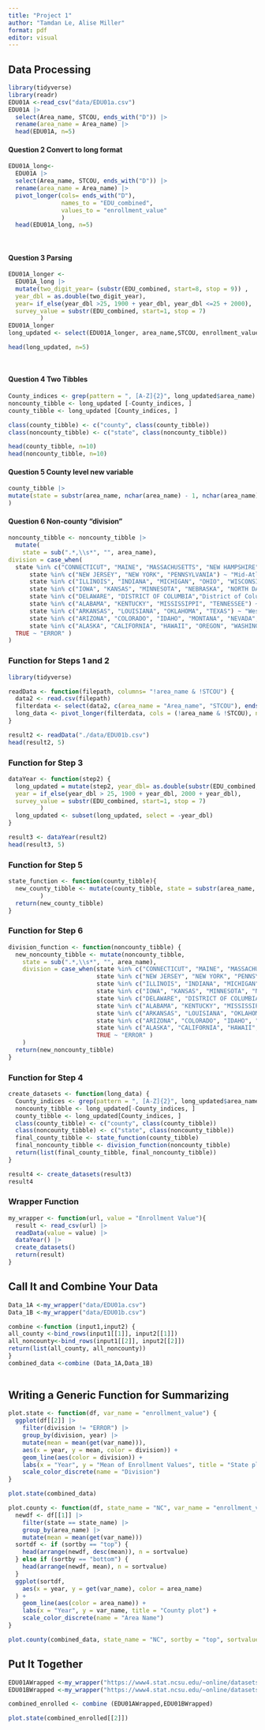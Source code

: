 ```yaml
---
title: "Project 1"
author: "Tamdan Le, Alise Miller"
format: pdf
editor: visual
---
```


## Data Processing

```r
library(tidyverse)
library(readr)
EDU01A <-read_csv("data/EDU01a.csv")
EDU01A |>
  select(Area_name, STCOU, ends_with("D")) |>
  rename(area_name = Area_name) |>
  head(EDU01A, n=5)
```

#### Question 2 Convert to long format

```r
EDU01A_long<-
  EDU01A |>
  select(Area_name, STCOU, ends_with("D")) |>
  rename(area_name = Area_name) |>
  pivot_longer(cols= ends_with("D"),
               names_to = "EDU_combined",
               values_to = "enrollment_value"
               ) 
  head(EDU01A_long, n=5)
  
  
```

#### Question 3 Parsing

```r
EDU01A_longer <-
  EDU01A_long |>
  mutate(two_digit_year= (substr(EDU_combined, start=8, stop = 9)) ,
  year_dbl = as.double(two_digit_year), 
  year= if_else(year_dbl >25, 1900 + year_dbl, year_dbl <=25 + 2000),
  survey_value = substr(EDU_combined, start=1, stop = 7)
         )
EDU01A_longer
long_updated <- select(EDU01A_longer, area_name,STCOU, enrollment_value,year, survey_value)

head(long_updated, n=5)

  
```

#### Question 4 Two Tibbles

```r
County_indices <- grep(pattern = ", [A-Z]{2}", long_updated$area_name)
noncounty_tibble <- long_updated [-County_indices, ]
county_tibble <- long_updated [County_indices, ]

class(county_tibble) <- c("county", class(county_tibble))
class(noncounty_tibble) <- c("state", class(noncounty_tibble))

head(county_tibble, n=10)
head(noncounty_tibble, n=10)
```

#### Question 5 County level new variable

```r
county_tibble |>
mutate(state = substr(area_name, nchar(area_name) - 1, nchar(area_name))
)
```

#### Question 6 Non-county "division"

```r
noncounty_tibble <- noncounty_tibble |>
  mutate(
    state = sub(".*,\\s*", "", area_name),
division = case_when( 
  state %in% c("CONNECTICUT", "MAINE", "MASSACHUSETTS", "NEW HAMPSHIRE", "RHODE ISLAND", "VERMONT") ~ "New England",
      state %in% c("NEW JERSEY", "NEW YORK", "PENNSYLVANIA") ~ "Mid-Atlantic",
      state %in% c("ILLINOIS", "INDIANA", "MICHIGAN", "OHIO", "WISCONSIN") ~ "East North Central",
      state %in% c("IOWA", "KANSAS", "MINNESOTA", "NEBRASKA", "NORTH DAKOTA", "SOUTH DAKOTA") ~ "West North Central",
      state %in% c("DELAWARE", "DISTRICT OF COLUMBIA","District of Columbia", "FLORIDA", "GEORGIA", "MARYLAND", "NORTH CAROLINA", "SOUTH CAROLINA", "VIRGINIA", "WEST VIRGINIA") ~ "South Atlantic",
      state %in% c("ALABAMA", "KENTUCKY", "MISSISSIPPI", "TENNESSEE") ~ "East South Central",
      state %in% c("ARKANSAS", "LOUISIANA", "OKLAHOMA", "TEXAS") ~ "West South Central",
      state %in% c("ARIZONA", "COLORADO", "IDAHO", "MONTANA", "NEVADA", "NEW MEXICO", "UTAH", "WYOMING") ~ "Mountain",
      state %in% c("ALASKA", "CALIFORNIA", "HAWAII", "OREGON", "WASHINGTON") ~ "Pacific",
  TRUE ~ "ERROR" )
)
```

### Function for Steps 1 and 2

```r
library(tidyverse)
```

```r
readData <- function(filepath, columns= "!area_name & !STCOU") {
  data2 <- read.csv(filepath)
  filterdata <- select(data2, c(area_name = "Area_name", "STCOU"), ends_with("D"))
  long_data <- pivot_longer(filterdata, cols = (!area_name & !STCOU), names_to = "EDU_combined", values_to = "enrollment_value")
}
```

```r
result2 <- readData("./data/EDU01b.csv")
head(result2, 5)
```

### Function for Step 3

```r
dataYear <- function(step2) {
  long_updated = mutate(step2, year_dbl= as.double(substr(EDU_combined, start=8, stop = 9)),
  year = if_else(year_dbl > 25, 1900 + year_dbl, 2000 + year_dbl),
  survey_value = substr(EDU_combined, start=1, stop = 7)
         )
  long_updated <- subset(long_updated, select = -year_dbl)
}
```

```r
result3 <- dataYear(result2)
head(result3, 5)
```

### Function for Step 5

```r
state_function <- function(county_tibble){
  new_county_tibble <- mutate(county_tibble, state = substr(area_name, nchar(area_name) - 1, nchar(area_name))
         )
  return(new_county_tibble)
}
```

### Function for Step 6

```r
division_function <- function(noncounty_tibble) {
  new_noncounty_tibble <- mutate(noncounty_tibble,
    state = sub(".*,\\s*", "", area_name),
    division = case_when(state %in% c("CONNECTICUT", "MAINE", "MASSACHUSETTS", "NEW HAMPSHIRE", "RHODE ISLAND", "VERMONT") ~ "New England",
                         state %in% c("NEW JERSEY", "NEW YORK", "PENNSYLVANIA") ~ "Mid-Atlantic",
                         state %in% c("ILLINOIS", "INDIANA", "MICHIGAN", "OHIO", "WISCONSIN") ~ "East North Central",
                         state %in% c("IOWA", "KANSAS", "MINNESOTA", "NEBRASKA", "NORTH DAKOTA", "SOUTH DAKOTA") ~ "West North Central",
                         state %in% c("DELAWARE", "DISTRICT OF COLUMBIA","District of Columbia", "FLORIDA", "GEORGIA", "MARYLAND", "NORTH CAROLINA", "SOUTH CAROLINA", "VIRGINIA", "WEST VIRGINIA") ~ "South Atlantic",
                         state %in% c("ALABAMA", "KENTUCKY", "MISSISSIPPI", "TENNESSEE") ~ "East South Central",
                         state %in% c("ARKANSAS", "LOUISIANA", "OKLAHOMA", "TEXAS") ~ "West South Central",
                         state %in% c("ARIZONA", "COLORADO", "IDAHO", "MONTANA", "NEVADA", "NEW MEXICO", "UTAH", "WYOMING") ~ "Mountain",
                         state %in% c("ALASKA", "CALIFORNIA", "HAWAII", "OREGON", "WASHINGTON") ~ "Pacific",
                         TRUE ~ "ERROR" )
    )
  return(new_noncounty_tibble)
}
```

### Function for Step 4

```r
create_datasets <- function(long_data) {
  County_indices <- grep(pattern = ", [A-Z]{2}", long_updated$area_name)
  noncounty_tibble <- long_updated[-County_indices, ]
  county_tibble <- long_updated[County_indices, ]
  class(county_tibble) <- c("county", class(county_tibble))
  class(noncounty_tibble) <- c("state", class(noncounty_tibble))
  final_county_tibble <- state_function(county_tibble)
  final_noncounty_tibble <- division_function(noncounty_tibble)
  return(list(final_county_tibble, final_noncounty_tibble))
}
```

```r
result4 <- create_datasets(result3)
result4
```

### Wrapper Function

```r
my_wrapper <- function(url, value = "Enrollment Value"){
  result <- read_csv(url) |>
  readData(value = value) |>
  dataYear() |>
  create_datasets()
  return(result)
}  
```

## Call It and Combine Your Data

```r
Data_1A <-my_wrapper("data/EDU01a.csv")
Data_1B <-my_wrapper("data/EDU01b.csv")

combine <-function (input1,input2) { 
all_county <-bind_rows(input1[[1]], input2[[1]])
all_noncounty<-bind_rows(input1[[2]], input2[[2]])
return(list(all_county, all_noncounty))
}
combined_data <-combine (Data_1A,Data_1B)
  
```

## Writing a Generic Function for Summarizing

```r
plot.state <- function(df, var_name = "enrollment_value") {
  ggplot(df[[2]] |> 
    filter(division != "ERROR") |>
    group_by(division, year) |> 
    mutate(mean = mean(get(var_name))), 
    aes(x = year, y = mean, color = division)) +
    geom_line(aes(color = division)) +
    labs(x = "Year", y = "Mean of Enrollment Values", title = "State plot by Division") +
    scale_color_discrete(name = "Division")
}
```

```r
plot.state(combined_data)
```

```r
plot.county <- function(df, state_name = "NC", var_name = "enrollment_value", sortby = "top", sortvalue = 5) {
  newdf <- df[[1]] |> 
    filter(state == state_name) |>
    group_by(area_name) |>
    mutate(mean = mean(get(var_name)))
  sortdf <- if (sortby == "top") {
    head(arrange(newdf, desc(mean)), n = sortvalue)
  } else if (sortby == "bottom") {
    head(arrange(newdf, mean), n = sortvalue)
  }
  ggplot(sortdf, 
    aes(x = year, y = get(var_name), color = area_name)
  ) +
    geom_line(aes(color = area_name)) +
    labs(x = "Year", y = var_name, title = "County plot") +
    scale_color_discrete(name = "Area Name")
}
```

```r
plot.county(combined_data, state_name = "NC", sortby = "top", sortvalue = 50)
```

## Put It Together

```r
EDU01AWrapped <-my_wrapper("https://www4.stat.ncsu.edu/~online/datasets/EDU01a.csv")
EDU01BWrapped <-my_wrapper("https://www4.stat.ncsu.edu/~online/datasets/EDU01b.csv")
```

```r
combined_enrolled <- combine (EDU01AWrapped,EDU01BWrapped)
```

```r
plot.state(combined_enrolled[[2]])
```

